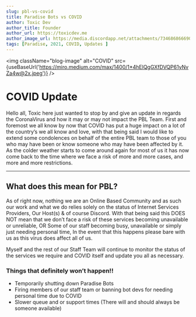 ```yaml
---
slug: pbl-vs-covid
title: Paradise Bots vs COVID
author: Toxic Dev
author_title: Founder
author_url: https://toxicdev.me
author_image_url: https://media.discordapp.net/attachments/734686866690932767/804417937863082014/image0.jpg
tags: [Paradise, 2021, COVID, Updates ]
---
```



<img className="blog-image" alt="COVID" src={useBaseUrl('https://miro.medium.com/max/1400/1*4hElQgGXfDVQP61yNvZa4w@2x.jpeg')} />

# COVID Update
Hello all, Toxic here just wanted to stop by and give an update in regards the CoronaVirus and how it may or may not impact the PBL Team.
First and foremost we all know by now that COVID has put a huge impact on a lot of the country’s we all know and love, with that being said I would like to extend some condolences on behalf of the entire PBL team to those of you who may have been or know someone who may have been affected by it.
As the colder weather starts to come around again for most of us it has now come back to the time where we face a risk of more and more cases, and more and more restrictions.

---

## What does this mean for PBL?
As of right now, nothing we are an Online Based Community and as such our work and what we do relies solely on the status of Internet Services Providers, Our Host(s) & of course Discord.
With that being said this DOES NOT mean that we don’t face a risk of these services becoming unavailable or unreliable, OR Some of our staff becoming busy, unavailable or simply just needing personal time, In the event that this happens please bare with us as this virus does affect all of us.

Myself and the rest of our Staff Team will continue to monitor the status of the services we require and COVID itself and update you all as necessary.

### Things that definitely won’t happen!!
* Temporarily shutting down Paradise Bots
* Firing members of our staff team or banning bot devs for needing personal time due to COVID
* Slower queue and or support times (There will and should always be someone available)

